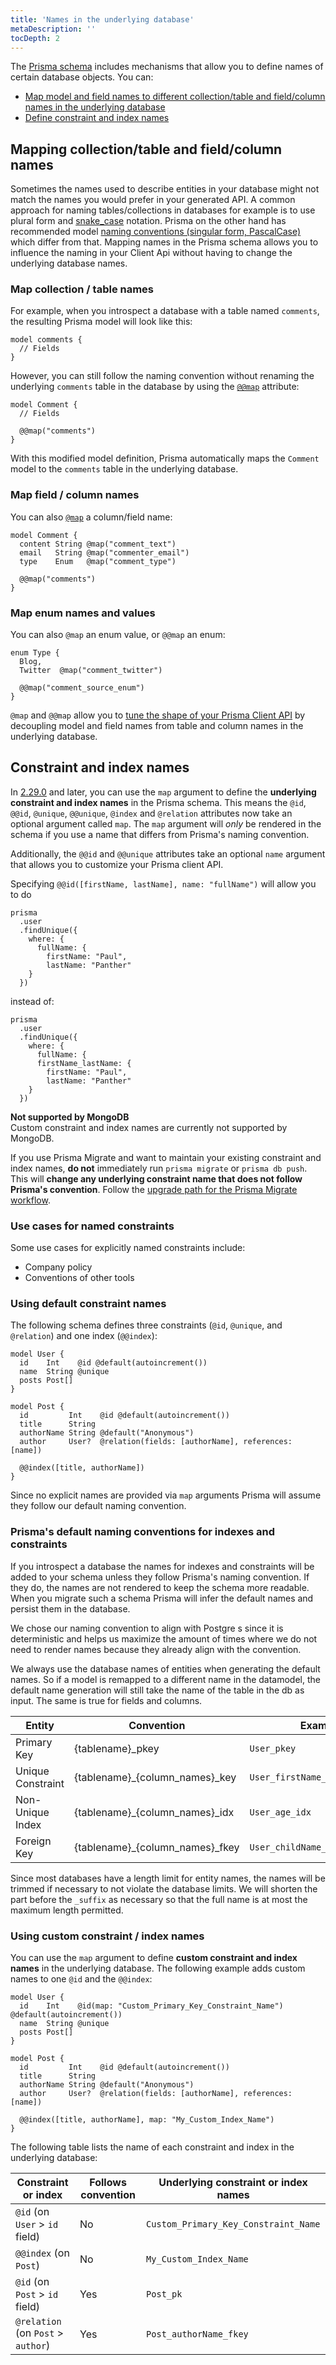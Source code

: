 ```yaml
---
title: 'Names in the underlying database'
metaDescription: ''
tocDepth: 2
---
```


<TopBlock>

The [Prisma schema](./) includes mechanisms that allow you to define names of certain database objects. You can:

- [Map model and field names to different collection/table and field/column names in the underlying database](#mapping-collectiontable-and-fieldcolumn-names)
- [Define constraint and index names](#constraint-and-index-names)

</TopBlock>

<!-- would be nice to have a general name for this -->

## Mapping collection/table and field/column names

Sometimes the names used to describe entities in your database might not match the names you would prefer in your generated API. A common approach for naming tables/collections in databases for example is to use plural form and [snake_case](https://en.wikipedia.org/wiki/Snake_case) notation. Prisma on the other hand has recommended model [naming conventions (singular form, PascalCase)](/reference/api-reference/prisma-schema-reference#naming-conventions) <span class="api"></span> which differ from that. Mapping names in the Prisma schema allows you to influence the naming in your Client Api without having to change the underlying database names.

### Map collection / table names

For example, when you introspect a database with a table named `comments`, the resulting Prisma model will look like this:

```prisma
model comments {
  // Fields
}
```

However, you can still follow the naming convention without renaming the underlying `comments` table in the database by using the [`@@map`](/reference/api-reference/prisma-schema-reference#map-1) <span class="api"></span> attribute:

```prisma highlight=4;normal
model Comment {
  // Fields

  @@map("comments")
}
```

With this modified model definition, Prisma automatically maps the `Comment` model to the `comments` table in the underlying database.

### Map field / column names

You can also [`@map`](/reference/api-reference/prisma-schema-reference#map) <span class="api"></span> a column/field name:

```prisma highlight=2-4;normal
model Comment {
  content String @map("comment_text")
  email   String @map("commenter_email")
  type    Enum   @map("comment_type")

  @@map("comments")
}
```

### Map enum names and values

You can also `@map` an enum value, or `@@map` an enum:

```prisma highlight=3,5;normal
enum Type {
  Blog,
  Twitter  @map("comment_twitter")

  @@map("comment_source_enum")
}
```

`@map` and `@@map` allow you to [tune the shape of your Prisma Client API](/concepts/components/prisma-client/working-with-prismaclient/use-custom-model-and-field-names#using-map-and-map-to-rename-fields-and-models-in-the-prisma-client-api) by decoupling model and field names from table and column names in the underlying database.

## Constraint and index names

In [2.29.0](https://github.com/prisma/prisma/releases/tag/2.29.0) and later, you can use the `map` argument to define the **underlying constraint and index names** in the Prisma schema. This means the `@id`, `@@id`, `@unique`, `@@unique`, `@index` and `@relation` attributes now take an optional argument called `map`. The `map` argument will _only_ be rendered in the schema if you use a name that differs from Prisma's naming convention.

Additionally, the `@@id` and `@@unique` attributes take an optional `name` argument that allows you to customize your Prisma client API.

Specifying `@@id([firstName, lastName], name: "fullName")` will allow you to do

```prisma highlight=6;add|5;delete
prisma
  .user
  .findUnique({
    where: {
      fullName: {
        firstName: "Paul",
        lastName: "Panther"
    }
  })
```

instead of:

```prisma highlight=6;add|5;delete
prisma
  .user
  .findUnique({
    where: {
      fullName: {
      firstName_lastName: {
        firstName: "Paul",
        lastName: "Panther"
    }
  })
```

<Admonition type="warning">

**Not supported by MongoDB**<br />
Custom constraint and index names are currently not supported by MongoDB.

</Admonition>

<Admonition type="alert">

If you use Prisma Migrate and want to maintain your existing constraint and index names, **do not** immediately run `prisma migrate` or `prisma db push`. This will **change any underlying constraint name that does not follow Prisma's convention**. Follow the [upgrade path for the Prisma Migrate workflow](/guides/upgrade-guides/upgrading-versions/upgrading-to-prisma-3/named-constraints#upgrade-paths-for-prisma-migrate-users).

</Admonition>

### Use cases for named constraints

Some use cases for explicitly named constraints include:

- Company policy
- Conventions of other tools

### Using default constraint names

The following schema defines three constraints (`@id`, `@unique`, and `@relation`) and one index (`@@index`):

```prisma highlight=2,8,11,13;normal
model User {
  id    Int    @id @default(autoincrement())
  name  String @unique
  posts Post[]
}

model Post {
  id         Int    @id @default(autoincrement())
  title      String
  authorName String @default("Anonymous")
  author     User?  @relation(fields: [authorName], references: [name])

  @@index([title, authorName])
}
```

Since no explicit names are provided via `map` arguments Prisma will assume they follow our default naming convention.

### Prisma's default naming conventions for indexes and constraints

If you introspect a database the names for indexes and constraints will be added to your schema unless they follow Prisma's naming convention. If they do, the names are not rendered to keep the schema more readable. When you migrate such a schema Prisma will infer the default names and persist them in the database.

We chose our naming convention to align with Postgre s since it is deterministic and helps us maximize the amount of times where we do not need
to render names because they already align with the convention.

We always use the database names of entities when generating the default names. So if a model is remapped to a different name in the datamodel, the default name generation will still take the name of the table in the db as input. The same is true for fields and columns.

| Entity            | Convention                        | Example                        |
| ----------------- | --------------------------------- | ------------------------------ |
| Primary Key       | {tablename}\_pkey                 | `User_pkey`                    |
| Unique Constraint | {tablename}\_{column_names}\_key  | `User_firstName_last_Name_key` |
| Non-Unique Index  | {tablename}\_{column_names}\_idx  | `User_age_idx`                 |
| Foreign Key       | {tablename}\_{column_names}\_fkey | `User_childName_fkey`          |

Since most databases have a length limit for entity names, the names will be trimmed if necessary to not violate the database limits. We will shorten the part before the `_suffix` as necessary so that the full name is at most the maximum length permitted.

### Using custom constraint / index names

You can use the `map` argument to define **custom constraint and index names** in the underlying database. The following example adds custom names to one `@id` and the `@@index`:

```prisma highlight=2,13;normal
model User {
  id    Int    @id(map: "Custom_Primary_Key_Constraint_Name") @default(autoincrement())
  name  String @unique
  posts Post[]
}

model Post {
  id         Int    @id @default(autoincrement())
  title      String
  authorName String @default("Anonymous")
  author     User?  @relation(fields: [authorName], references: [name])

  @@index([title, authorName], map: "My_Custom_Index_Name")
}
```

The following table lists the name of each constraint and index in the underlying database:

| Constraint or index                | Follows convention | Underlying constraint or index names |
| ---------------------------------- | ------------------ | ------------------------------------ |
| `@id` (on `User` > `id` field)     | No                 | `Custom_Primary_Key_Constraint_Name` |
| `@@index` (on `Post`)              | No                 | `My_Custom_Index_Name`               |
| `@id` (on `Post` > `id` field)     | Yes                | `Post_pk`                            |
| `@relation` (on `Post` > `author`) | Yes                | `Post_authorName_fkey`               |
